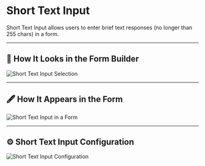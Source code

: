 # Short Text Input

Short Text Input allows users to enter brief text responses (no longer than 255 chars) in a form.

---

## 📌 How It Looks in the Form Builder

![Short Text Input Selection](/images/short_text_input1.png)

---

## 🖋 How It Appears in the Form

![Short Text Input in a Form](/images/short_text_input2.png)

---

## ⚙️ Short Text Input Configuration

![Short Text Input Configuration](/images/short_text_input3.png)